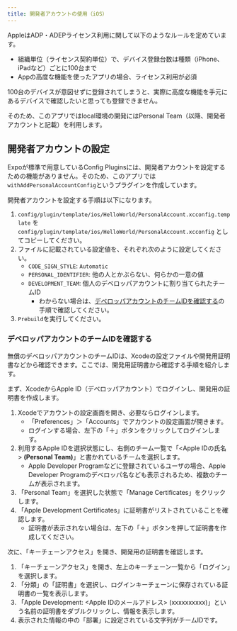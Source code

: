 ```yaml
---
title: 開発者アカウントの使用（iOS）
---
```


AppleはADP・ADEPライセンス利用に関して以下のようなルールを定めています。

- 組織単位（ライセンス契約単位）で、デバイス登録台数は種類（iPhone、iPadなど）ごとに100台まで
- Appの高度な機能を使ったアプリの場合、ライセンス利用が必須

100台のデバイスが意図せずに登録されてしまうと、実際に高度な機能を手元にあるデバイスで確認したいと思っても登録できません。

そのため、このアプリではlocal環境の開発にはPersonal Team（以降、開発者アカウントと記載）を利用します。

## 開発者アカウントの設定

Expoが標準で用意しているConfig Pluginsには、開発者アカウントを設定するための機能がありません。そのため、このアプリでは`withAddPersonalAccountConfig`というプラグインを作成しています。

開発者アカウントを設定する手順は以下になります。

<!-- textlint-disable ja-technical-writing/sentence-length,ja-technical-writing/max-comma,ja-spacing/ja-no-space-around-parentheses,jtf-style/3.3.かっこ類と隣接する文字の間のスペースの有無,ja-technical-writing/ja-no-mixed-period,ja-technical-writing/no-unmatched-pair -->

1. `config/plugin/template/ios/HelloWorld/PersonalAccount.xcconfig.template` を `config/plugin/template/ios/HelloWorld/PersonalAccount.xcconfig` としてコピーしてください。
2. ファイルに記載されている設定値を、それぞれ次のように設定してください。
   - `CODE_SIGN_STYLE`: `Automatic`
   - `PERSONAL_IDENTIFIER`: 他の人とかぶらない、何らかの一意の値
   - `DEVELOPMENT_TEAM`: 個人のデベロッパアカウントに割り当てられたチームID
     - わからない場合は、[デベロッパアカウントのチームIDを確認する](#デベロッパアカウントのチームidを確認する)の手順で確認してください。
3. `Prebuild`を実行してください。

<!-- textlint-enable ja-technical-writing/sentence-length,ja-technical-writing/max-comma,ja-spacing/ja-no-space-around-parentheses,jtf-style/3.3.かっこ類と隣接する文字の間のスペースの有無,ja-technical-writing/ja-no-mixed-period,ja-technical-writing/no-unmatched-pair -->

### デベロッパアカウントのチームIDを確認する

無償のデベロッパアカウントのチームIDは、Xcodeの設定ファイルや開発用証明書などから確認できます。ここでは、開発用証明書から確認する手順を紹介します。

まず、XcodeからApple ID（デベロッパアカウント）でログインし、開発用の証明書を作成します。

1. Xcodeでアカウントの設定画面を開き、必要ならログインします。
   - 「Preferences」＞「Accounts」でアカウントの設定画面が開きます。
   - ログインする場合、左下の「＋」ボタンをクリックしてログインします。
2. 利用するApple IDを選択状態にし、右側のチーム一覧で「<Apple IDの氏名> **(Personal Team)**」と書かれているチームを選択します。
   - Apple Developer Programなどに登録されているユーザの場合、Apple Developer Programのデベロッパ名なども表示されるため、複数のチームが表示されます。
3. 「Personal Team」を選択した状態で「Manage Certificates」をクリックします。
4. 「Apple Development Certificates」に証明書がリストされていることを確認します。
   - 証明書が表示されない場合は、左下の「＋」ボタンを押して証明書を作成してください。

次に、「キーチェーンアクセス」を開き、開発用の証明書を確認します。

1. 「キーチェーンアクセス」を開き、左上のキーチェーン一覧から「ログイン」を選択します。
2. 「分類」の「証明書」を選択し、ログインキーチェーンに保存されている証明書の一覧を表示します。
3. 「Apple Development: <Apple IDのメールアドレス> (xxxxxxxxxx)」という名前の証明書をダブルクリックし、情報を表示します。
4. 表示された情報の中の「部署」に設定されている文字列がチームIDです。
